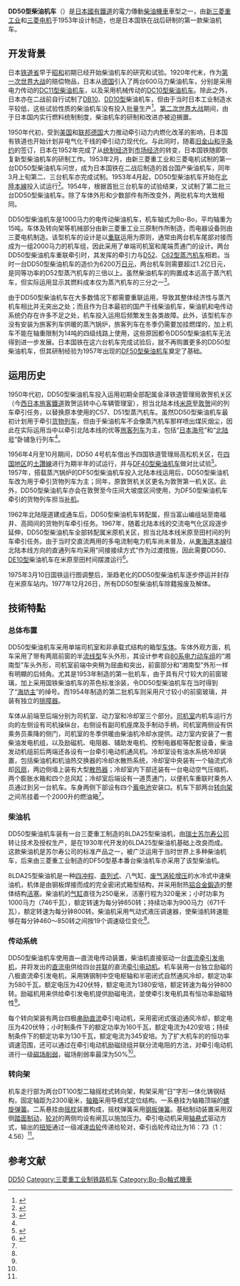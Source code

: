 {{noteTA
|G1=Railway
}}
{{Infobox Locomotive
| name = DD50
| image = Diesel locomotive Type DD50 1954.jpg
| caption = 在[[联合国亚洲及太平洋经济社会委员会|亚洲和远东经济委员会]]铁道展览会上展出的DD50型柴油机车（1954年）
| type = [[柴油机车|柴油机车]]
| origin = {{JAP}}
| builder = [[三菱重工业|新三菱重工业]]、[[三菱电机|三菱电机]]
| buildmodel = 
| serialnumber = 
| builddate = 1953年—1954年
| totalproduction  = 6台
| user = {{flagicon|JPN}} [[日本国有铁道|日本国有铁道]]
| uicclass = [[Bo-Bo|Bo-Bo]]
| gauge = 1,067毫米
| wheeldiameter = 1,000毫米
| axleload = 15吨
| wheelbase = 
| bogies = DT100
| length = 11,800毫米（车钩中心距）
| width = 2,945毫米
| height = 4,012毫米
| weight = 60吨
| fuelcap = 
| lubecap = 
| watercap = 
| sandcap = 
| enginepower = 1000马力（746千瓦）
| enginetype = 三菱重工 8LDA25
| transmission = 直—直流电
| generator = 
| tractionmotors = 
| topspeed = 90公里/小時
| sustainedspeed = 29公里/小時
| poweroutput = 
| tractiveeffort = 15,000公斤（起動）<br />6,500公斤（持續）
| locobrakes = DL14B自動空氣制動機、手制动
| locobrakepower = 
| locobrakeforce = 
| trainbrakes = 
| safety = 
| notes =
}}
'''DD50型柴油机车'''（{{lang-ja|DD50形ディーゼル機関車}}）是[[日本國有鐵道|日本國有鐵道]]的電力傳動[[柴油機車|柴油機車]]車型之一，由[[三菱重工业|新三菱重工业]]和[[三菱电机|三菱电机]]于1953年设计制造，也是日本国铁在战后研制的第一款柴油机车。

==开发背景==
日本[[鐵道省_(日本)|铁道省]]早于[[昭和|昭和]]初期已经开始柴油机车的研究和试验。1920年代末，作为[[第一次世界大战|第一次世界大战]]的赔偿物品，日本从[[德国|德国]]引入了两台600马力柴油机车，分别是采用电力传动的[[日本國鐵DC11型柴油機車|DC11型柴油机车]]，以及采用机械传动的[[日本國鐵DC10型柴油機車|DC10型柴油机车]]。除此之外，日本亦在二战前自行试制了[[日本國鐵DB10型柴油機車|DB10]]、[[日本國鐵DD10型柴油機車|DD10型]]柴油机车，但由于当时日本工业制造水平较低，这些试验性质的柴油机车没有投入批量生产<ref name="jtjs196309">{{cite journal | author = 久保田博 | script-title = ja:DD50 よりDD51 形式ティーゼル機関車まで | journal = 《交通技術》 | pages = 22-26| publisher = 交通協力會 | language = ja | issn =  |date=1963年9月}}</ref>。[[第二次世界大战|第二次世界大战]]期间，由于日本国内实行燃料统制制度，柴油机车的研制和改进亦被迫搁置。

1950年代初，受到[[美国|美国]]和[[联邦德国|联邦德国]]大力推动牵引动力内燃化改革的影响，日本国有铁道也开始计划非电气化干线的牵引动力现代化。与此同时，随着[[舊金山和約|旧金山和平条约]]的签订，日本在1952年完成了从[[统制经济|统制经济]]到[[市场经济|市场经济]]的转变，日本国铁随即恢复新型柴油机车的研制工作。1953年2月，由新三菱重工业和三菱电机试制的第一台DD50型柴油机车问世，成为日本国铁在二战后制造的首台国产柴油机车，同年3月上旬第二、三台机车亦完成试制。1953年4月起，DD50型柴油机车开始在[[北陸本線|北陸本線]]投入试运行<ref name="jtjs195303">{{cite journal | author = 猪野淳之助 | script-title = ja:DD50形電気式ディーゼノレ機関車の概要 | journal = 《交通技術》 | pages = 24-28 | publisher = 交通協力會 | language = ja | issn =  |date=1953年3月}}</ref>。1954年，根据首批三台机车的试验结果，又试制了第二批三台DD50型柴油机车。除了车体外形和少数部件有所改变外，两批机车均大致相同。

DD50型柴油机车是1000马力的电传动柴油机车，机车轴式为Bo-Bo，平均轴重为15吨。车体及转向架等机械部分由新三菱重工业三原制作所制造，而电器设备则由三菱电机制造。该型机车的设计是以[[機車重聯|重联]]运用为原则，通常由两台机车尾部对接而成为一组2000马力的机车组，因此采用了单端司机室和尾端贯通门的设计。两台DD50型柴油机车重联牵引时，其发挥的牵引力与[[日本國鐵D52型蒸汽機車|D52]]、[[日本國鐵C62型蒸汽機車|C62型]][[蒸汽机车|蒸汽机车]]相若。当时一台DD50型柴油机车的造价为6200万[[日元|日元]]，两台机车则需要超过1.2亿日元，是同等功率的D52型蒸汽机车的三倍以上。虽然柴油机车的购置成本远高于蒸汽机车，但实际运用显示其燃料成本仅为蒸汽机车的三分之一<ref name="jtjs195409">{{cite journal | author =西尾源太郎  | script-title = ja:DD50形電気式デイーゼノレ機関車の使用実績 | journal = 《交通技術》 | pages = 24-27 | publisher = 交通協力會 | language = ja | issn =  |date=1954年9月}}</ref>。

由于DD50型柴油机车在大多数情况下都需要重联运用，导致其整体经济性与蒸汽机车相比并无突出之处；而且作为日本最初的国产干线柴油机车，柴油机和电传动系统仍存在许多不足之处，机车投入运用后频繁发生各类故障。此外，该型机车亦没有安装为旅客列车供暖的蒸汽锅炉，旅客列车在冬季仍需要加挂燃煤的{{tsl|ja|暖房車|暖房车}}，加上机车不能在轴重限制为14吨的四级线路上使用，这些原因都令DD50型柴油机车无法得到进一步发展。日本国铁在这六台机车完成试验后，就不再购置更多的DD50型柴油机车，但其研制经验为1957年出现的[[日本國鐵DF50型柴油機車|DF50型柴油机车]]奠定了基础。

==运用历史==
1950年代初，DD50型柴油机车投入运用初期全部配属金泽铁道管理局敦贺机关区（今[[西日本旅客鐵道|西日本旅客鐵道]]{{tsl|ja|敦賀地域鉄道部|敦贺地域铁道部}}敦贺运转中心车辆管理室），担当北陆本线[[米原站|米原]]至[[敦賀站|敦贺]]间的列车牵引任务，以替换原本使用的C57、D51型蒸汽机车。虽然DD50型柴油机车最初计划用于牵引[[货物列车|货物列车]]，但由于柴油机车不会像蒸汽机车那样喷出煤灰烟尘，因此在实际运用当中以牵引北陆本线的优等[[旅客列车|旅客列车]]为主，包括“[[日本海號列車|日本海号]]”和“[[北陆号列车|北陆号]]”卧铺急行列车<ref name="jtjs195409" />。

1956年4月至10月期间，DD50 4号机车借出予四国铁道管理局高松机关区，在[[四国|四国地区]]的[[土讚線|土讚線]]进行为期半年的试运行，并与[[日本國鐵DF40型柴油機車|DF40型柴油机车]]做对比试验<ref>{{Cite web |url=http://www.niji.or.jp/home/akagaki/4-10-1kokutetu.html |script-title=ja:四国の機関車・ディーゼル車 |accessdate=2014-03-04 |publisher={{lang|ja|香川近代史研究会}} |date= |archive-date=2016-03-25 |archive-url=https://web.archive.org/web/20160325025040/http://www.niji.or.jp/home/akagaki/4-10-1kokutetu.html |dead-url=no }}</ref>。1957年，搭载蒸汽锅炉的DF50型柴油机车投入北陆本线运用后，DD50型柴油机车改为用于牵引货物列车为主；同年，原敦贺机关区更名为敦贺第一机关区。此外，DD50型柴油机车亦会在敦贺至今庄间大坡度区间使用，为DF50型柴油机车牵引的货物列车担当[[补机|补机]]。

1962年北陆隧道建成通车后，DD50型柴油机车转配属{{tsl|ja|富山機関区|富山机关区}}，担当富山编组站至南福井、高岡间的货物列车牵引任务。1967年，随着北陆本线的交流电气化区段逐步延伸，DD50型柴油机车全部转配属米原机关区，担当北陆本线米原至田村间的列车牵引任务。由于当时交直流两用的多电流制电力机车尚未普及，从[[東海道本線|東海道本線]]往北陆本线方向的直通列车均采用“间接接续方式”作为过渡措施，因此需要DD50、[[日本國鐵DE10型柴油機車|DE10型]]柴油机车在米原至田村间摆渡运行<ref>{{Cite web |url=http://www.geocities.jp/mochihamochiya23/zdd50no4.html |script-title=ja:国鉄DD50の遊び方（4） |accessdate=2014-03-04 |publisher= |date= |title=存档副本 |archive-url=https://web.archive.org/web/20140304104517/http://www.geocities.jp/mochihamochiya23/zdd50no4.html |archive-date=2014-03-04 |dead-url=yes }}</ref>。

1975年3月10日国铁运行图调整后，渐趋老化的DD50型柴油机车逐步停运并封存在米原车站内。1977年12月26日，所有DD50型柴油机车除籍报废及解体。

==技術特點==
===总体布置===
DD50型柴油机车采用单端司机室和非承载式结构的箱型[[车体|车体]]。车体外观方面，机车采用了带有两扇前窗的半[[流线型|流线型]]车头外形，其设计参考自[[日本國鐵80系電力動車組|80系电力动车组]]的“湘南型”车头外形，司机室前端中央稍为屈曲和突出，前窗部分和“湘南型”外形一样有明顯的后倾角。尤其是1953年制造的第一批机车，由于具有尺寸较大的前窗玻璃，加上采用国铁柴油机车的茶色标准涂装，令DD50型柴油机车在当时得到了“[[海坊主|海坊主]]”的绰号。而1954年制造的第二批机车则采用尺寸较小的前窗玻璃，并装有独立的[[排障器|排障器]]。

车体从前端至后端分别为司机室、动力室和冷却室三个部分。[[司机室|司机室]]内机车运行方向的左侧设有司机操纵台，右侧设有副司机座席及手制动手柄，司机室两侧设有供乘务员乘降的侧门，司机室的冬季供暖由柴油机冷却水提供。动力室内安装了一套柴油发电机组，以及励磁机、电阻器、辅助发电机、控制电器柜等配套设备，柴油发动机组前后两端还各设有一台牵引电动机通风机。冷却室设有油水系统冷却装置，包括柴油机和机油热交换器的冷却水散热系统，冷却室中央装有一个轴流式冷却[[风扇|风扇]]，两边侧墙上装有大型[[散热器|散热器]]；冷却室内下部还装有一台电动空气压缩机、两个膨胀水箱和四个总风缸；冷却室后端设有一道贯通门，以便机车重联时乘务人员通过到另一台机车。车身两侧下部设有四个[[蓄电池|蓄电池]]安装口。机车下部两台[[转向架|转向架]]之间吊挂着一个2000升的燃油箱<ref name="jtjs195303" />。

===柴油机===
DD50型柴油机车装有一台三菱重工制造的8LDA25型柴油机，由[[瑞士|瑞士]][[苏尔寿公司|苏尔寿公司]]转让技术及授权生产，是在1930年代开发的6LDA25型柴油机基础上改良而成。这款柴油机是苏尔寿公司的标准产品之一，被广泛运用于当时世界上多种柴油机车，后来由三菱重工业制造的DF50型基本番台柴油机车亦采用了该型柴油机。

8LDA25型柴油机是一种[[四冲程|四冲程]]、[[直列式引擎|直列式]]、八气缸、[[渦輪增壓器|废气涡轮增压]]的水冷式中速柴油机，机体是由钢板焊接而成的完全密闭式箱型结构，并采用耐热[[铝合金|铝合金]][[鍛造|鍛造]]的整体结构[[活塞|活塞]]。柴油机的[[气缸|气缸]]直径为250毫米，活塞行程为320毫米；小时功率为1000马力（746千瓦），额定转速为每分钟850转；持续功率为900马力（671千瓦），额定转速为每分钟800转。柴油机采用气动式液压调速器，使柴油机转速能够在每分钟460～850转之间按19个调速级位变化<ref name="jtjs195303" />。

===传动系统===
DD50型柴油机车使用直—直流电传动装置，柴油机直接驱动一台[[直流發電機|直流牵引发电机]]，并将发出的[[直流电|直流电]]供给四台[[並聯電路|并联]]的直流[[牵引电动机|牵引电动机]]。机车装用一台独立励磁的八极直流牵引发电机，采用铸钢制中空电枢轴和半密闭式自然通风冷却，额定功率为580千瓦，额定电压为420伏特，额定电流为1380安培，额定转速为每分钟800转。励磁机用来供给牵引发电机提供励磁电流，並使牵引发电机具有恒功率励磁特性<ref name="jtjs195303" />。

每个转向架装有两台四极[[直流电动机|串励直流]]牵引电动机，采用密闭式强迫通风冷却，额定电压为420伏特；小时制条件下的额定功率为160千瓦，额定电流为420安培；持续制条件下的额定功率为130千瓦，额定电流为345安培。为了扩大机车的的恒功率调速范围，还可以通过在牵引电动机励磁绕组并联分流电阻的方法，对牵引电动机进行一级[[磁场削弱|磁场削弱]]，磁场削弱率最深为50%<ref name="jtjs195303" />。

=== 转向架 ===
机车走行部为两台DT100型二轴摇枕式转向架，构架采用“日”字形一体化铸钢结构，固定轴距为2300毫米，[[轴箱|轴箱]]采用导框式定位结构。一系悬挂为轴箱顶端的[[螺旋弹簧|螺旋弹簧]]。二系悬挂由[[摇枕|摇枕]]装置构成，摇枕弹簧采用[[钢板弹簧|钢板弹簧]]。基础制动装置采用双侧[[踏面制动|踏面制动]]，[[轮对|轮对]]的两侧均设有闸瓦以施加压力。牵引电动机采用[[轴悬式|轴悬式]]驱动方式，输出的[[扭矩|扭矩]]通过一级减速[[齿轮|齿轮]]传递给轮对，牵引齿轮传动比为16：73（1：4.56）<ref name="jtjs195303" />。

==参考文献==
{{Portal|日本鐵路}}
{{Reflist}}

{{日本國鐵柴油機車}}

{{DEFAULTSORT:JNR DD50}}
[[Category:日本國有鐵道柴油機車|DD50]]
[[Category:三菱重工业制铁路机车|Category:三菱重工业制铁路机车]]
[[Category:Bo-Bo軸式機車|Category:Bo-Bo軸式機車]]